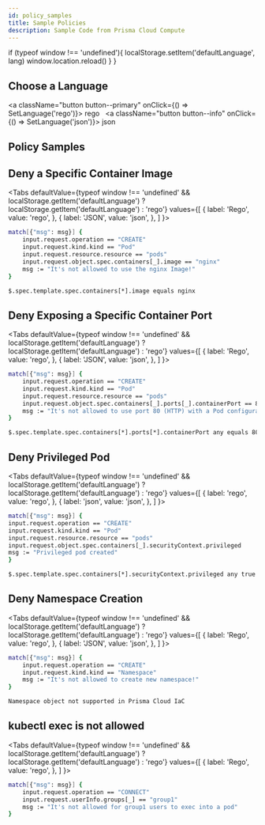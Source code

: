 ```yaml
---
id: policy_samples
title: Sample Policies
description: Sample Code from Prisma Cloud Compute
---
```



  if (typeof window !== 'undefined'){
    localStorage.setItem('defaultLanguage', lang)
    window.location.reload()
  }
}

## Choose a Language

<a className="button button--primary" onClick={() => SetLanguage('rego')}>
rego
</a>&nbsp;
<a className="button button--info" onClick={() => SetLanguage('json')}>
json
</a>&nbsp;

## Policy Samples

## Deny a Specific Container Image

<Tabs
defaultValue={typeof window !== 'undefined' && localStorage.getItem('defaultLanguage') ? localStorage.getItem('defaultLanguage') : 'rego'}
values={[
{ label: 'Rego', value: 'rego', },
{ label: 'JSON', value: 'json', },
]
}>
<TabItem value="rego">

```bash
match[{"msg": msg}] {
    input.request.operation == "CREATE"
    input.request.kind.kind == "Pod"
    input.request.resource.resource == "pods"
    input.request.object.spec.containers[_].image == "nginx"
    msg := "It's not allowed to use the nginx Image!"
}
```

</TabItem>

<TabItem value="json">

```bash
$.spec.template.spec.containers[*].image equals nginx
```

</TabItem>
</Tabs>

## Deny Exposing a Specific Container Port

<Tabs
defaultValue={typeof window !== 'undefined' && localStorage.getItem('defaultLanguage') ? localStorage.getItem('defaultLanguage') : 'rego'}
values={[
{ label: 'Rego', value: 'rego', },
{ label: 'JSON', value: 'json', },
]
}>
<TabItem value="rego">

```bash
match[{"msg": msg}] {
    input.request.operation == "CREATE"
    input.request.kind.kind == "Pod"
    input.request.resource.resource == "pods"
    input.request.object.spec.containers[_].ports[_].containerPort == 80
    msg := "It's not allowed to use port 80 (HTTP) with a Pod configuration!"
}
```

</TabItem>

<TabItem value="json">

```bash
$.spec.template.spec.containers[*].ports[*].containerPort any equals 80
```

</TabItem>
</Tabs>

## Deny Privileged Pod

<Tabs
defaultValue={typeof window !== 'undefined' && localStorage.getItem('defaultLanguage') ? localStorage.getItem('defaultLanguage') : 'rego'}
values={[
{ label: 'rego', value: 'rego', },
{ label: 'json', value: 'json', },
]
}>
<TabItem value="rego">

```bash
match[{"msg": msg}] {
input.request.operation == "CREATE"
input.request.kind.kind == "Pod"
input.request.resource.resource == "pods"
input.request.object.spec.containers[_].securityContext.privileged
msg := "Privileged pod created"
}
```

</TabItem>

<TabItem value="json">

```bash
$.spec.template.spec.containers[*].securityContext.privileged any true
```

</TabItem>

</Tabs>


## Deny Namespace Creation

<Tabs
defaultValue={typeof window !== 'undefined' && localStorage.getItem('defaultLanguage') ? localStorage.getItem('defaultLanguage') : 'rego'}
values={[
{ label: 'Rego', value: 'rego', },
{ label: 'JSON', value: 'json', },
]
}>
<TabItem value="rego">

```bash
match[{"msg": msg}] {
    input.request.operation == "CREATE"
    input.request.kind.kind == "Namespace"
    msg := "It's not allowed to create new namespace!"
}
```

</TabItem>

<TabItem value="json">

```bash
Namespace object not supported in Prisma Cloud IaC
```

</TabItem>
</Tabs>


## kubectl exec is not allowed

<Tabs
defaultValue={typeof window !== 'undefined' && localStorage.getItem('defaultLanguage') ? localStorage.getItem('defaultLanguage') : 'rego'}
values={[
{ label: 'Rego', value: 'rego', },
]
}>
<TabItem value="rego">

```bash
match[{"msg": msg}] {
	input.request.operation == "CONNECT"
	input.request.userInfo.groups[_] == "group1"
	msg := "It's not allowed for group1 users to exec into a pod"
}
```

</TabItem>

</Tabs>